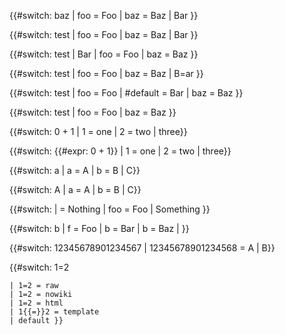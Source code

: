 <!-- The engine supports this test fully -->
<!-- 0 -->
{{#switch: baz | foo = Foo | baz = Baz | Bar }}

<!-- 1 -->
{{#switch: test | foo = Foo | baz = Baz | Bar }}

<!-- 2 -->
{{#switch: test | Bar | foo = Foo | baz = Baz }}

<!-- 3 -->
{{#switch: test | foo = Foo | baz = Baz | B=ar }}

<!-- 4 -->
{{#switch: test | foo = Foo | #default = Bar | baz = Baz }}

<!-- 5 -->
{{#switch: test | foo = Foo | baz = Baz }}

<!-- 6 -->
{{#switch: 0 + 1 | 1 = one | 2 = two | three}}

<!-- 7 -->
{{#switch: {{#expr: 0 + 1}} | 1 = one | 2 = two | three}}

<!-- 8 -->
{{#switch: a | a = A | b = B | C}}

<!-- 9 -->
{{#switch: A | a = A | b = B | C}}

<!-- 10 -->
{{#switch: | = Nothing | foo = Foo | Something }}

<!-- 11 -->
{{#switch: b | f = Foo | b = Bar | b = Baz | }}

<!-- 12 -->
{{#switch: 12345678901234567 | 12345678901234568 = A | B}}

<!-- 13 -->
{{#switch: 1=2
 | 1=2 = raw
 | 1<nowiki>=</nowiki>2 = nowiki
 | 1&#61;2 = html
 | 1{{=}}2 = template
 | default }} <!-- not yet supported: should really be "template"! -->
